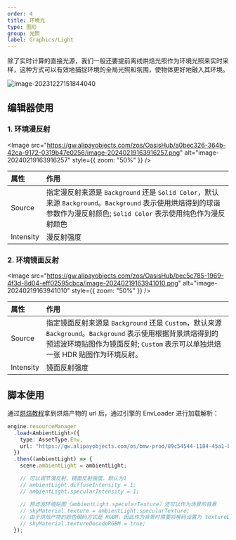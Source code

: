 ```yaml
---
order: 4
title: 环境光
type: 图形
group: 光照
label: Graphics/Light
---
```


除了实时计算的直接光源，我们一般还要提前离线烘焙光照作为环境光照来实时采样，这种方式可以有效地捕捉环境的全局光照和氛围，使物体更好地融入其环境。

![image-20231227151844040](https://gw.alipayobjects.com/zos/OasisHub/23397353-5434-4bde-ace7-72c8731d5581/image-20231227151844040.png)

## 编辑器使用

### 1. 环境漫反射

<Image src="https://gw.alipayobjects.com/zos/OasisHub/a0bec326-364b-42ca-9172-0319b47e0256/image-20240219163916257.png" alt="image-20240219163916257" style={{ zoom: "50%" }} />

| 属性 | 作用 |
| :-- | :-- |
| Source | 指定漫反射来源是 `Background` 还是 `Solid Color`，默认来源 `Background`。`Background` 表示使用烘焙得到的球谐参数作为漫反射颜色; `Solid Color` 表示使用纯色作为漫反射颜色 |
| Intensity | 漫反射强度 |

### 2. 环境镜面反射

<Image src="https://gw.alipayobjects.com/zos/OasisHub/bec5c785-1969-4f3d-8d04-eff02595cbca/image-20240219163941010.png" alt="image-20240219163941010" style={{ zoom: "50%" }} />

| 属性 | 作用 |
| :-- | :-- |
| Source | 指定镜面反射来源是 `Background` 还是 `Custom`，默认来源 `Background`。`Background` 表示使用根据背景烘焙得到的预滤波环境贴图作为镜面反射; `Custom` 表示可以单独烘焙一张 HDR 贴图作为环境反射。 |
| Intensity | 镜面反射强度 |

## 脚本使用

通过[烘焙教程](/docs/graphics/light/bake/)拿到烘焙产物的 url 后，通过引擎的 EnvLoader 进行加载解析：

```typescript
engine.resourceManager
  .load<AmbientLight>({
    type: AssetType.Env,
    url: "https://gw.alipayobjects.com/os/bmw-prod/89c54544-1184-45a1-b0f5-c0b17e5c3e68.bin"
  })
  .then((ambientLight) => {
    scene.ambientLight = ambientLight;

    // 可以调节漫反射、镜面反射强度，默认为1
    // ambientLight.diffuseIntensity = 1;
    // ambientLight.specularIntensity = 1;

    // 预滤波环境贴图（ambientLight.specularTexture）还可以作为场景的背景
    // skyMaterial.texture = ambientLight.specularTexture;
    // 由于烘焙产物的颜色编码方式是 RGBM，因此作为背景时需要将解码设置为 textureDecodeRGBM
    // skyMaterial.textureDecodeRGBM = true;
  });
```
